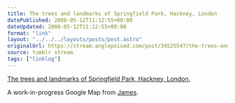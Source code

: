 ```yaml
---
title: The trees and landmarks of Springfield Park, Hackney, London
datePublished: 2008-05-12T11:12:55+00:00
dateUpdated: 2008-05-12T11:12:55+00:00
format: "link"
layout: "../../../layouts/posts/post.astro"
originalUrl: https://stream.anglepoised.com/post/34525547/the-trees-and-landmarks-of-springfield-park
source: tumblr stream
tags: ["linklog"]
---
```


[The trees and landmarks of Springfield Park, Hackney, London.][1]

A work-in-progress Google Map from <a href="http://headlessness.com/">James</a>.

[1]: http://icanhaz.com/trees

